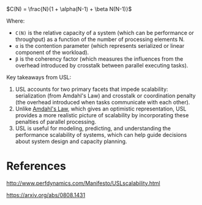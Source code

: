 <div class="text-xl lg:text-3xl">
$C(N) = \frac{N}{1 + \alpha(N-1) + \beta N(N-1)}$
</div>

Where:

- `C(N)` is the relative capacity of a system (which can be performance or throughput) as a function of the number of processing elements N.
- `α` is the contention parameter (which represents serialized or linear component of the workload).
- `β` is the coherency factor (which measures the influences from the overhead introduced by crosstalk between parallel executing tasks).

Key takeaways from USL:

1. USL accounts for two primary facets that impede scalability: serialization (from Amdahl's Law) and crosstalk or coordination penalty (the overhead introduced when tasks communicate with each other).
2. Unlike <a class="link" href="/amdahl-law">Amdahl's Law</a>, which gives an optimistic representation, USL provides a more realistic picture of scalability by incorporating these penalties of parallel processing.
3. USL is useful for modeling, predicting, and understanding the performance scalability of systems, which can help guide decisions about system design and capacity planning.

# References

http://www.perfdynamics.com/Manifesto/USLscalability.html

https://arxiv.org/abs/0808.1431
